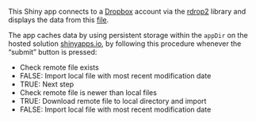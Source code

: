 <p>This Shiny app connects to a <a href=http://dropbox.com>Dropbox</a> account via the <a href=https://github.com/karthik/rdrop2>rdrop2</a> library and displays the data from this <a href=https://www.dropbox.com/s/yht5dt4o3ec7rof/UK_Prime_Ministers.csv?dl=0>file</a>.</p>

<p>The app caches data by using persistent storage within the `appDir` on the hosted solution <a href=http://shinyapps.io>shinyapps.io</a>, by following this procedure whenever the "submit" button is pressed:</p>

- Check remote file exists
- FALSE: Import local file with most recent modification date
- TRUE: Next step
- Check remote file is newer than local files
- TRUE: Download remote file to local directory and import
- FALSE: Import local file with most recent modification date


